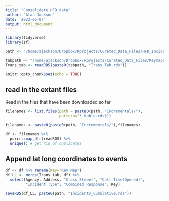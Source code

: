 ```yaml
---
title: "Consolidate HFD data"
author: "Alan Jackson"
date: '2022-05-07'
output: html_document
---
```


```r
library(tidyverse)
library(sf)

path <- "/home/ajackson/Dropbox/Rprojects/Curated_Data_Files/HFD_Incidents/"

tabpath <- "/home/ajackson/Dropbox/Rprojects/Curated_Data_Files/Keymaps/"
Trans_tab <- readRDS(paste0(tabpath, "Trans_Tab.rds"))

knitr::opts_chunk$set(echo = TRUE)
```

##    read in the extant files

Read in the files that have been downloaded so far

```r

filenames <- list.files(path = paste0(path, "Incrementals/"),
                        pattern="*_table.rds$")

filenames <- paste0(paste0(path, "Incrementals/"),filenames)

df <- filenames %>% 
  purrr::map_dfr(readRDS) %>% 
  unique() # get rid of duplicates

```

##    Append lat long coordinates to events

```r

df <- df %>% rename(Key="Key Map")
df_LL <- merge(Trans_tab, df) %>% 
  select(Agency, Address, "Cross Street", "Call Time(Opened)",
         "Incident Type", "Combined Response", Key)

saveRDS(df_LL, paste0(path, "Incidents_Cumulative.rds"))

```









